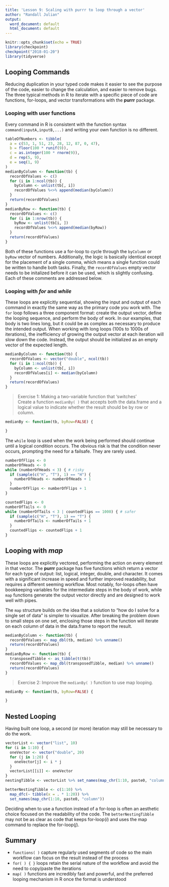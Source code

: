 ```yaml
---
title: 'Lesson 9: Scaling with purrr to loop through a vector'
author: "Randall Julian"
output:
  word_document: default
  html_document: default
---
```


```r
knitr::opts_chunk$set(echo = TRUE)
library(checkpoint)
checkpoint("2018-01-20")
library(tidyverse)
```

## Looping Commands

Reducing duplication in your typed code makes it easier to see the purpose of the code, easier to change the calculation, and easier to remove bugs. The three typical methods in R to iterate with a specific piece of code are functions, for-loops, and vector transformations with the **purrr** package.

### Looping with user functions

Every command in R is consistent with the function syntax `command(inputA,inputB,...)` and writing your own function is no different.
```r
tableOfNumbers <- tibble(
  a = c(53, 1, 51, 23, 28, 12, 87, 0, 47),
  b = floor(100 * runif(9)),
  c = as.integer(100 * rnorm(9)),
  d = rep(5, 9),
  e = seq(1, 9)
)
medianByColumn <- function(tb) {
  recordOfValues <- c()
  for (i in 1:ncol(tb)) {
    byColumn <- unlist(tb[, i])
    recordOfValues %<>% append(median(byColumn))
  }
  return(recordOfValues)
}
medianByRow <- function(tb) {
  recordOfValues <- c()
  for (i in 1:nrow(tb)) {
    byRow <- unlist(tb[i, ])
    recordOfValues %<>% append(median(byRow))
  }
  return(recordOfValues)
}
```

Both of these functions use a for-loop to cycle through the `byColumn` or `byRow` vector of numbers. Additionally, the logic is basically identical except for the placement of a single comma, which means a single function could be written to handle both tasks. Finally, the `recordOfValues` empty vector needs to be initalized before it can be used, which is slightly confusing. Each of these comments are addressed below.

### Looping with *for* and *while*
These loops are explicitly sequential, showing the input and output of each command in exactly the same way as the primary code you work with. The `for` loop follows a three component format: create the output vector, define the looping sequence, and perform the body of work. In our examples, that body is two lines long, but it could be as complex as necessary to produce the intended output. When working with long loops (100s to 1000s of iterations), the inefficiency of growing the output vector at each iteration will slow down the code. Instead, the output should be initialized as an empty vector of the expected length.
```r
medianByColumn <- function(tb) {
  recordOfValues <- vector("double", ncol(tb))
  for (i in 1:ncol(tb)) {
    byColumn <- unlist(tb[, i])
    recordOfValues[i] <- median(byColumn)
  }
  return(recordOfValues)
}
```

> Exercise 1: Making a two-variable function that 'switches'  
> Create a function `medianBy( )` that accepts both the data.frame and a logical value to indicate whether the result should be by row or column.

```r
medianBy <- function(tb, byRow=FALSE) {

}
```

The `while` loop is used when the work being performed should continue until a logical condition occurs. The obvious risk is that the condition never occurs, prompting the need for a failsafe. They are rarely used.
```r
numberOfFlips <- 0
numberOfHeads <- 0
while (numberOfHeads < 3) { # risky
  if (sample(c("H", "T"), 1) == "H") {
    numberOfHeads <- numberOfHeads + 1
  }
  numberOfFlips <- numberOfFlips + 1
}

countedFlips <- 0
numberOfTails <- 0
while (numberOfTails < 3 | countedFlips == 1000) { # safer
  if (sample(c("H", "T"), 1) == "T") {
    numberOfTails <- numberOfTails + 1
  }
  countedFlips <- countedFlips + 1
}
```

## Looping with *map*
These loops are explicitly vectored, performing the action on every element in that vector. The **purrr** package has five functions which return a vector for each type of output: list, logical, integer, double, and character. It comes with a significant increase in speed and further improved readability, but requires a different seeming workflow. Most notably, for-loops often have bookkeeping variables for the intermediate steps in the body of work, while `map` functions generate the output vector directly and are designed to work well with pipes.

The `map` structure builds on the idea that a solution to "how do I solve for a single set of data" is simpler to visualize. After breaking the problem down to small steps on one set, enclosing those steps in the function will iterate on each column of data in the data.frame to report the result.
```r
medianByColumn <- function(tb) {
  recordOfValues <- map_dbl(tb, median) %>% unname()
  return(recordOfValues)
}
medianByRow <- function(tb) {
  transposedTibble <- as_tibble(t(tb))
  recordOfValues <- map_dbl(transposedTibble, median) %>% unname()
  return(recordOfValues)
}
```

> Exercise 2: Improve the `medianBy( )` function to use map looping.  

```r
medianBy <- function(tb, byRow=FALSE) {

}
```

## Nested Looping 

Having built one loop, a second (or more) iteration may still be necessary to do the work.
```r
vectorList <- vector("list", 10)
for (i in 1:10) {
  oneVector <- vector("double", 20)
  for (j in 1:20) {
    oneVector[j] <- i * j
  }
  vectorList[[i]] <- oneVector
}
nestingTibble <- vectorList %>% set_names(map_chr(1:10, paste0, "column")) %>% bind_cols()

betterNestingTibble <- c(1:10) %>%
  map_dfc(~ tibble(x = . * 1:20)) %>%
  set_names(map_chr(1:10, paste0, "column"))
```

Deciding when to use a function instead of a for-loop is often an aesthetic choice focused on the readability of the code. The `betterNestingTibble` may not be as clear as code that keeps for-loop(*i*) and uses the map command to replace the for-loop(*j*).

## Summary

* `functions( )` capture regularly used segments of code so the main workflow can focus on the result instead of the process
* `for( ) { }` loops retain the serial nature of the workflow and avoid the need to copy/paste the iterations
* `map( )` functions are incredibly fast and powerful, and the preferred looping mechanism in R once the format is understood
